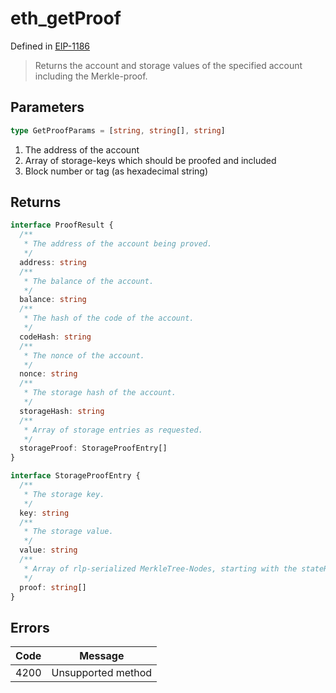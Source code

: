# eth_getProof

Defined in [EIP-1186](https://eips.ethereum.org/EIPS/eip-1186)

> Returns the account and storage values of the specified account including the Merkle-proof.

## Parameters

```ts
type GetProofParams = [string, string[], string]
```

1. The address of the account
2. Array of storage-keys which should be proofed and included
3. Block number or tag (as hexadecimal string)

## Returns

```ts
interface ProofResult {
  /**
   * The address of the account being proved.
   */
  address: string
  /**
   * The balance of the account.
   */
  balance: string
  /**
   * The hash of the code of the account.
   */
  codeHash: string
  /**
   * The nonce of the account.
   */
  nonce: string
  /**
   * The storage hash of the account.
   */
  storageHash: string
  /**
   * Array of storage entries as requested.
   */
  storageProof: StorageProofEntry[]
}

interface StorageProofEntry {
  /**
   * The storage key.
   */
  key: string
  /**
   * The storage value.
   */
  value: string
  /**
   * Array of rlp-serialized MerkleTree-Nodes, starting with the stateRoot-Node.
   */
  proof: string[]
}
```

## Errors

| Code | Message            |
| ---- | ------------------ |
| 4200 | Unsupported method |
